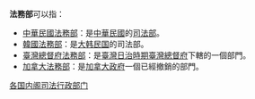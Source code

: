 '''法務部'''可以指：
*[[中華民國法務部|中華民國法務部]]：是[[中華民國|中華民國]]的[[司法部|司法部]]。
*[[韓國法務部|韓國法務部]]：是[[大韩民国|大韩民国]]的司法部。
*[[臺灣總督府法務部|臺灣總督府法務部]]：是[[臺灣日治時期|臺灣日治時期]][[臺灣總督府|臺灣總督府]]下轄的一個部門。
*[[加拿大法務部|加拿大法務部]]：是[[加拿大政府|加拿大政府]]一個已經撤銷的部門。
{{Disambig|cat=三字组织机构消歧义}}
[[Category:各国内阁司法行政部门|]]